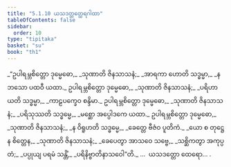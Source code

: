 ```yaml
---
title: "5.1.10 ယသဒတ္တတ္ထေရဂါထာ"
tableOfContents: false
sidebar:
  order: 10
type: "tipitaka"
basket: "su"
book: "th1"
---
```



<DynamicBreadcrumb />

<Division number="360" book="th1" e="ch" v="19" p="279">

<Paragraph number="621" type="verses" book="th1">
_“ဥပါရမ္ဘစိတ္တော ဒုမ္မေဓော,_  
_သုဏာတိ ဇိနသာသနံ;_  
_အာရကာ ဟောတိ သဒ္ဓမ္မာ,_  
_နဘသော ပထဝီ ယထာ._  

</Paragraph>

</Division>
<Division number="361" book="th1" e="ch" v="19" p="279">

<Paragraph number="622" type="verses" book="th1">
ဥပါရမ္ဘစိတ္တော ဒုမ္မေဓော,_  
_သုဏာတိ ဇိနသာသနံ;_  
_ပရိဟာယတိ သဒ္ဓမ္မာ,_  
_ကာဠပက္ခေဝ စန္ဒိမာ._  

</Paragraph>

</Division>
<Division number="362" book="th1" e="ch" v="19" p="279">

<Paragraph number="623" type="verses" book="th1">
ဥပါရမ္ဘစိတ္တော ဒုမ္မေဓော,_  
_သုဏာတိ ဇိနသာသနံ;_  
_ပရိသုဿတိ သဒ္ဓမ္မေ,_  
_မစ္ဆော အပ္ပေါဒကေ ယထာ._  

</Paragraph>

</Division>
<Division number="363" book="th1" e="ch" v="19" p="279">

<Paragraph number="624" type="verses" book="th1">
ဥပါရမ္ဘစိတ္တော ဒုမ္မေဓော,_  
_သုဏာတိ ဇိနသာသနံ;_  
_န ဝိရူဟတိ သဒ္ဓမ္မေ,_  
_ခေတ္တေ ဗီဇံဝ ပူတိကံ._  

</Paragraph>

</Division>
<Division number="364" book="th1" e="ch" v="19" p="279">

<Paragraph number="625" type="verses" book="th1">
_ယော စ တုဋ္ဌေန စိတ္တေန,_  
_သုဏာတိ ဇိနသာသနံ;_  
_ခေပေတွာ အာသဝေ သဗ္ဗေ,_  
_သစ္ဆိကတွာ အကုပ္ပတံ;_  
_ပပ္ပုယျ ပရမံ သန္တိံ,_  
_ပရိနိဗ္ဗာတိနာသဝေါ”တိ._  


</Paragraph>
</Division>

<Paragraph number="626" type="center" book="th1">
…  ယသဒတ္တော ထေရော… .
</Paragraph>